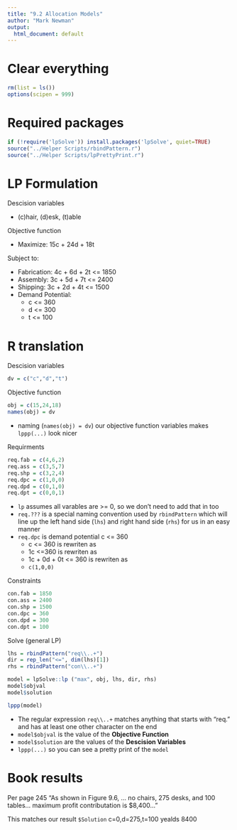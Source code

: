 ```yaml
---
title: "9.2 Allocation Models"
author: "Mark Newman"
output:
  html_document: default
---
```


# Clear everything
```r
rm(list = ls())
options(scipen = 999)
```

# Required packages
```r
if (!require('lpSolve')) install.packages('lpSolve', quiet=TRUE)
source("../Helper Scripts/rbindPattern.r")
source("../Helper Scripts/lpPrettyPrint.r")
```

# LP Formulation

Descision variables

* (c)hair, (d)esk, (t)able

Objective function

* Maximize: 15c + 24d + 18t
  
Subject to:

* Fabrication: 4c + 6d + 2t <= 1850
* Assembly: 3c + 5d + 7t <= 2400
* Shipping: 3c + 2d + 4t <= 1500
* Demand Potential:
  * c <= 360
  * d <= 300
  * t <= 100

# R translation

Descision variables
```r
dv = c("c","d","t")
```

Objective function
```r
obj = c(15,24,18)
names(obj) = dv
```

* naming (`names(obj) = dv`) our objective function variables makes `lppp(...)` look nicer

Requirments
```r
req.fab = c(4,6,2)
req.ass = c(3,5,7)
req.shp = c(3,2,4)
req.dpc = c(1,0,0)
req.dpd = c(0,1,0)
req.dpt = c(0,0,1)
```

* `lp` assumes all varables are >= 0, so we don't need to add that in too
* `req.???` is a special naming convention used by `rbindPattern` which will line up the left hand side (`lhs`) and right hand side (`rhs`) for us in an easy manner
* `req.dpc` is demand potential c <= 360
  * c <= 360 is rewriten as
  * 1c <=360 is rewriten as
  * 1c + 0d + 0t <= 360 is rewriten as
  * `c(1,0,0)`

Constraints
```r
con.fab = 1850
con.ass = 2400
con.shp = 1500
con.dpc = 360
con.dpd = 300
con.dpt = 100
```

Solve (general LP)
```r
lhs = rbindPattern("req\\..+")
dir = rep_len("<=", dim(lhs)[1])
rhs = rbindPattern("con\\..+")

model = lpSolve::lp ("max", obj, lhs, dir, rhs)
model$objval
model$solution

lppp(model)
```

* The regular expression `req\\..+` matches anything that starts with "req." and has at least one other character on the end
* `model$objval` is the value of the __Objective Function__
* `model$solution` are the values of the __Descision Variables__
* `lppp(...)` so you can see a pretty print of the `model`

# Book results

Per page 245 "As shown in Figure 9.6, ... no chairs, 275 desks, and 100 tables... maximum profit contributation is $8,400..."

This matches our result `$Solution` c=0,d=275,t=100 yealds 8400

